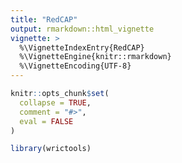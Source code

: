 ```yaml
---
title: "RedCAP"
output: rmarkdown::html_vignette
vignette: >
  %\VignetteIndexEntry{RedCAP}
  %\VignetteEngine{knitr::rmarkdown}
  %\VignetteEncoding{UTF-8}
---
```


```r
knitr::opts_chunk$set(
  collapse = TRUE,
  comment = "#>",
  eval = FALSE
)
```

```r
library(wrictools)
```
